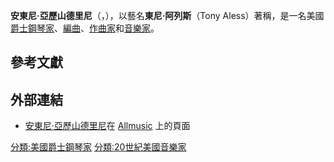 {{noteTA
|G1=USState
}}
{{藝人
| 姓名 = 安東尼·亞歷山德里尼
| 類型 = 演奏者
| 圖片 = Tony Aless.jpg
| 圖片尺寸 = 250px
| 圖片簡介 = 
| 本名     = 
| 外文名   = Anthony Alessandrini
| 外文     = 
| 羅馬拼音 = 
| 英文名   = 
| 暱稱     = 
| 其他藝名 = 
| 國籍     = 
| 民族     = 
| 籍貫     = 
| 出生日期 = {{Birth date|1921|8|28}}
| 出生地點 = {{USA}}[[新澤西州|新澤西州]]{{Link-en|加菲爾德 (新澤西州)|Garfield, New Jersey|加菲爾德}}
| 逝世日期 = {{Death date and age|1985|9|23|1921|8|28}}
| 逝世地點 = {{USA}}[[紐約州|紐約州]][[紐約市|紐約市]]
| 職業     = [[編曲|編曲]]<br />[[作曲家|作曲家]]<br />[[音樂家|音樂家]]
| 語言     = 
| 教育程度 = 
| 母校     = 
| 宗教信仰 = 
| 配偶     = 
| 兒女     = 
| 父母     = 
| 親屬     = 
| 音樂類型 = [[搖擺樂|搖擺樂]]<br />[[爵士樂|爵士樂]]
| 演奏樂器 = [[鋼琴|鋼琴]]
| 出道地點 = 
| 出道日期 = 
| 出道作   = 
| 代表作   = 
| 著名角色 = 
| 活躍年代 = 
| 唱片公司 = 
| 經紀公司 = 
| 簽名     = 
| 簽名大小 = 
| 簽名替代 = 
| 網站     = 
| 相關團體 = 
| IMDb     = 
| 現任成員 = 
| 過往成員 = 
| 著名樂器 = 
| 獎項     = 
}}
'''安東尼·亞歷山德里尼'''（{{lang-en|'''Anthony Alessandrini'''}}，{{bd|1921年|8月28日<ref name="New Grove">{{cite book|last=Rye|first=Howard|title=The new Grove dictionary of jazz, vol. 1|year=2002|publisher=Grove's Dictionaries Inc.|location=New York|isbn=1-56159-284-6|edition=2nd|editor=Barry Kernfeld|page=25|chapter=Aless, Tony}}</ref>|1985年|9月23日|catIdx=Alessandrini, Anthony}}），以藝名'''東尼·阿列斯'''（Tony Aless）著稱，是一名美國[[爵士|爵士]][[鋼琴家|鋼琴家]]、[[編曲|編曲]]、[[作曲家|作曲家]]和[[音樂家|音樂家]]。

== 參考文獻 ==
{{reflist}}

== 外部連結 ==
* [http://www.allmusic.com/artist/p7928/biography 安東尼·亞歷山德里尼]在 [[Allmusic|Allmusic]] 上的頁面

{{Authority control}}

{{DEFAULTSORT:Alessandrini, Anthony}}
[[分類:美國爵士鋼琴家|分類:美國爵士鋼琴家]]
[[分類:20世紀美國音樂家|分類:20世紀美國音樂家]]